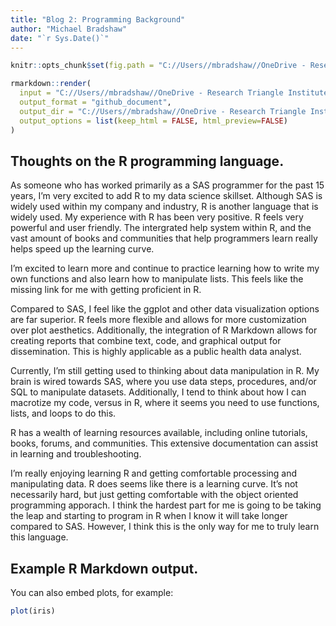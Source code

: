 ```yaml
---
title: "Blog 2: Programming Background"
author: "Michael Bradshaw"
date: "`r Sys.Date()`" 
---
```


```r
knitr::opts_chunk$set(fig.path = "C://Users//mbradshaw//OneDrive - Research Triangle Institute//Documents//Graduate School Courses//ST 558//Blog Update//mikebrad140.github.io//images/")
```

```r
rmarkdown::render(
  input = "C://Users//mbradshaw//OneDrive - Research Triangle Institute//Documents//Graduate School Courses//ST 558//Blog Update//mikebrad140.github.io//_RMD//2023-06-06-blog-post-number2.Rmd",
  output_format = "github_document",
  output_dir = "C://Users//mbradshaw//OneDrive - Research Triangle Institute//Documents//Graduate School Courses//ST 558//Blog Update//mikebrad140.github.io//_posts",
  output_options = list(keep_html = FALSE, html_preview=FALSE)
)
```  
## Thoughts on the R programming language.  

As someone who has worked primarily as a SAS programmer for the past 15 years, I'm very excited to add R to my data science skillset. Although SAS is widely used within my company and industry, R is another language that is widely used. My experience with R has been very positive. R feels very powerful and user friendly. The intergrated help system within R, and the vast amount of books and communities that help programmers learn really helps speed up the learning curve.

I'm excited to learn more and continue to practice learning how to write my own functions and also learn how to manipulate lists. This feels like the missing link for me with getting proficient in R. 

Compared to SAS, I feel like the ggplot and other data visualization options are far superior. R feels more flexible and allows for more customization over plot aesthetics. Additionally, the integration of R Markdown allows for creating reports that combine text, code, and graphical output for dissemination. This is highly applicable as a public health data analyst.

Currently, I'm still getting used to thinking about data manipulation in R. My brain is wired towards SAS, where you use data steps, procedures, and/or SQL to manipulate datasets. Additionally, I tend to think about how I can macrotize my code, versus in R, where it seems you need to use functions, lists, and loops to do this.

R has a wealth of learning resources available, including online tutorials, books, forums, and communities. This extensive documentation can assist in learning and troubleshooting.

I'm really enjoying learning R and getting comfortable processing and manipulating data. R does seems like there is a learning curve. It's not necessarily hard, but just getting comfortable with the object oriented programming apporach. I think the hardest part for me is going to be taking the leap and starting to program in R when I know it will take longer compared to SAS. However, I think this is the only way for me to truly learn this language.

## Example R Markdown output.

You can also embed plots, for example:

```r
plot(iris)
```

